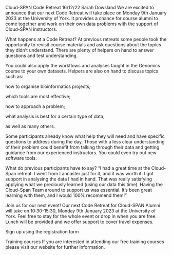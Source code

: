 Cloud-SPAN Code Retreat
16/12/22		Sarah Dowsland
We are excited to announce that our next Code Retreat will take place on Monday 9th January 2023 at the University of York. It provides a chance for course alumni to come together and work on their own data problems with the support of Cloud-SPAN instructors.

What happens at a Code Retreat?
At previous retreats some people took the opportunity to revisit course materials and ask questions about the topics they didn’t understand. There are plenty of helpers on hand to answer questions and test understanding.

You could also apply the workflows and analyses taught in the Genomics course to your own datasets. Helpers are also on hand to discuss topics such as:

how to organise bioinformatics projects;

which tools are most effective;

how to approach a problem;

what analysis is best for a certain type of data;

as well as many others. 

Some participants already know what help they will need and have specific questions to address during the day. Those with a less clear understanding of their problem could benefit from talking through their data and getting guidance from our experienced instructors. You could even try out new software tools.

What do previous participants have to say?
"I had a great time at the Cloud-Span retreat. I went from Lancaster just for it, and it was worth it. I got support in analysing the data I had in hand. That was really satisfying applying what we preciously learned (using our data this time). Having the Cloud-Span Team around to support us was essential. It’s been great learning with them, and I would 100% recommend them!"


Join us for our next event!
Our next Code Retreat for Cloud-SPAN Alumni will take on 10:30-15:30, Monday 9th January 2023 at the University of York. Feel free to stay for the whole event or drop in when you are free. Lunch will be provided and we offer support to cover travel expenses.

Sign up using the registration form

Training courses
If you are interested in attending our free training courses please visit our website for further information.

